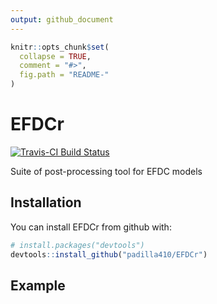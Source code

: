 ```yaml
---
output: github_document
---
```


<!-- README.md is generated from README.Rmd. Please edit that file -->

```r
knitr::opts_chunk$set(
  collapse = TRUE,
  comment = "#>",
  fig.path = "README-"
)
```
# EFDCr
[![Travis-CI Build Status](https://travis-ci.org/padilla410/EFDCr.svg?branch=master)](https://travis-ci.org/padilla410/EFDCr)

Suite of post-processing tool for EFDC models

## Installation

You can install EFDCr from github with:

```r
# install.packages("devtools")
devtools::install_github("padilla410/EFDCr")
```

## Example

